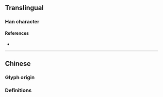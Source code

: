 {{also|暘}}
{{character info}}
==Translingual==

===Han character===
{{Han char|rn=72|rad=日|as=03|sn=7|four=|canj=ANSH|ids=⿰日𠃓}}

====References====
* {{Han ref|kx=0490.221|hdz=21488.010|uh=65F8|ud=26104}}

----

==Chinese==

===Glyph origin===
{{Han simp|暘|f=昜|t=𠃓}}

===Definitions===
{{zh-see|暘}}